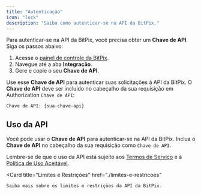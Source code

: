 ```yaml
---
title: "Autenticação"
icon: "lock"
description: "Saiba como autenticar-se na API da BitPix."
---
```


Para autenticar-se na API da BitPix, você precisa obter um **Chave de API**. Siga os passos abaixo:

1. Acesse o [painel de controle da BitPix](https://painel.bitpix.app).
2. Navegue até a aba **Integração**.
3. Gere e copie o seu **Chave de API**.

Use esse **Chave de API** para autenticar suas solicitações à API da BitPix. O **Chave de API** deve ser incluído no cabeçalho da sua requisição em Authorization `Chave de API`:

```http
Chave de API: {sua-chave-api}
```


## Uso da API

Você pode usar o **Chave de API** para autenticar-se na API da BitPix. Inclua o **Chave de API** no cabeçalho da sua requisição como `Chave de API`.

Lembre-se de que o uso da API está sujeito aos [Termos de Serviço](https://bitpix.app) e à [Política de Uso Aceitável](https://bitpix.app).

<Card
  title="Limites e Restrições"
  href="./limites-e-restricoes"
>
    Saiba mais sobre os limites e restrições da API da BitPix.
</Card>